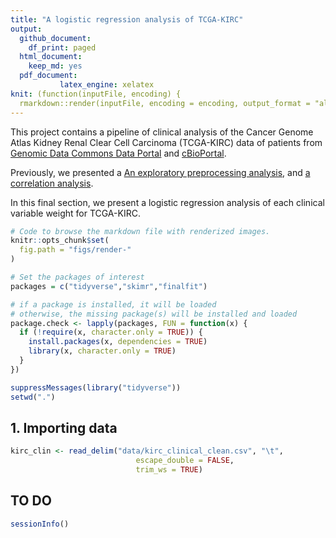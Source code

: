 ```yaml
---
title: "A logistic regression analysis of TCGA-KIRC"
output: 
  github_document: 
    df_print: paged
  html_document:
    keep_md: yes
  pdf_document:
           latex_engine: xelatex
knit: (function(inputFile, encoding) {
  rmarkdown::render(inputFile, encoding = encoding, output_format = "all") })    
---
```


This project contains a pipeline of clinical analysis of the Cancer Genome Atlas Kidney Renal Clear Cell Carcinoma (TCGA-KIRC) data of patients from [Genomic Data Commons Data Portal](https://portal.gdc.cancer.gov/exploration?filters=%7B%22op%22%3A%22and%22%2C%22content%22%3A%5B%7B%22op%22%3A%22in%22%2C%22content%22%3A%7B%22field%22%3A%22cases.project.project_id%22%2C%22value%22%3A%5B%22TCGA-KIRC%22%5D%7D%7D%5D%7D) and [cBioPortal](https://www.cbioportal.org/study/summary?id=kirp_tcga).

Previously, we presented a [An exploratory preprocessing analysis](analysis/1.preprocessing.md), and [a correlation analysis](analysis/2.correlation.md).

In this final section, we present a logistic regression analysis of each clinical variable weight for TCGA-KIRC.

```r
# Code to browse the markdown file with renderized images.
knitr::opts_chunk$set(
  fig.path = "figs/render-"
)
```


```r
# Set the packages of interest
packages = c("tidyverse","skimr","finalfit")

# if a package is installed, it will be loaded
# otherwise, the missing package(s) will be installed and loaded
package.check <- lapply(packages, FUN = function(x) {
  if (!require(x, character.only = TRUE)) {
    install.packages(x, dependencies = TRUE)
    library(x, character.only = TRUE)
  }
})

suppressMessages(library("tidyverse"))
setwd(".")
```


## 1. Importing data

```r

kirc_clin <- read_delim("data/kirc_clinical_clean.csv", "\t", 
                            escape_double = FALSE, 
                            trim_ws = TRUE)
```

## TO DO

```r
sessionInfo()
```

